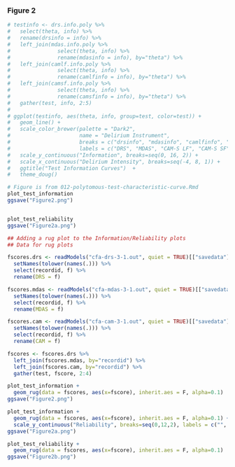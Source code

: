 
### Figure 2

```r

# testinfo <- drs.info.poly %>%
#   select(theta, info) %>%
#   rename(drsinfo = info) %>%
#   left_join(mdas.info.poly %>% 
#               select(theta, info) %>%
#               rename(mdasinfo = info), by="theta") %>%
#   left_join(camlf.info.poly %>%
#               select(theta, info) %>%
#               rename(camlfinfo = info), by="theta") %>%
#   left_join(camsf.info.poly %>%
#               select(theta, info) %>%
#               rename(camsfinfo = info), by="theta") %>%
#   gather(test, info, 2:5)
# 
# ggplot(testinfo, aes(theta, info, group=test, color=test)) +
#   geom_line() +
#   scale_color_brewer(palette = "Dark2", 
#                      name = "Delirium Instrument",
#                      breaks = c("drsinfo", "mdasinfo", "camlfinfo", "camsfinfo"),
#                      labels = c("DRS", "MDAS", "CAM-S LF", "CAM-S SF")) + 
#   scale_y_continuous("Information", breaks=seq(0, 16, 2)) +
#   scale_x_continuous("Delirium Intensity", breaks=seq(-4, 8, 1)) +
#   ggtitle("Test Information Curves")  +
#   theme_doug()

# Figure is from 012-polytomous-test-characteristic-curve.Rmd
plot_test_information
ggsave("Figure2.png")



```


```r
plot_test_reliability 
ggsave("Figure2a.png")
```

```r
## Adding a rug plot to the Information/Reliability plots
## Data for rug plots

fscores.drs <- readModels("cfa-drs-3-1.out", quiet = TRUE)[["savedata"]] %>%
  setNames(tolower(names(.))) %>%
  select(recordid, f) %>%
  rename(DRS = f)

fscores.mdas <- readModels("cfa-mdas-3-1.out", quiet = TRUE)[["savedata"]] %>%
  setNames(tolower(names(.))) %>%
  select(recordid, f) %>%
  rename(MDAS = f)

fscores.cam <- readModels("cfa-cam-3-1.out", quiet = TRUE)[["savedata"]] %>%
  setNames(tolower(names(.))) %>%
  select(recordid, f) %>%
  rename(CAM = f)

fscores <- fscores.drs %>%
  left_join(fscores.mdas, by="recordid") %>%
  left_join(fscores.cam, by="recordid") %>%
  gather(test, fscore, 2:4) 

plot_test_information +
  geom_rug(data = fscores, aes(x=fscore), inherit.aes = F, alpha=0.1)
ggsave("Figure2.png")

plot_test_information +
  geom_rug(data = fscores, aes(x=fscore), inherit.aes = F, alpha=0.1) + 
  scale_y_continuous("Reliability", breaks=seq(0,12,2), labels = c("", "0.50", "0.75", "0.83", "0.88", "0.90", "0.92"))
ggsave("Figure2a.png")

plot_test_reliability +
  geom_rug(data = fscores, aes(x=fscore), inherit.aes = F, alpha=0.1)
ggsave("Figure2b.png")

```


